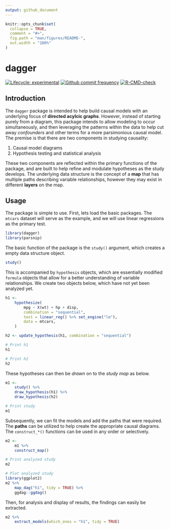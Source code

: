 ```yaml
---
output: github_document
---
```


<!-- README.md is generated from README.Rmd. Please edit that file -->

```r
knitr::opts_chunk$set(
  collapse = TRUE,
  comment = "#>",
  fig.path = "man/figures/README-",
  out.width = "100%"
)
```

# dagger

<!-- badges: start -->

[![Lifecycle: experimental](https://img.shields.io/badge/lifecycle-experimental-orange.svg)](https://www.tidyverse.org/lifecycle/#experimental) [![Github commit frequency](https://img.shields.io/github/commit-activity/w/asshah4/dagger)](https://github.com/asshah4/dagger/graphs/commit-activity) [![R-CMD-check](https://github.com/asshah4/dagger/workflows/R-CMD-check/badge.svg)](https://github.com/asshah4/dagger/actions)

<!-- badges: end -->

## Introduction

The `dagger` package is intended to help build causal models with an underlying focus of **directed acylcic graphs**. However, instead of starting purely from a diagram, this package intends to allow modeling to occur simultaneously, and then leveraging the patterns within the data to help cut away *confounders* and other terms for a more parsimonious causal model. The premise is that there are two components in studying causality:

1. Causal model diagrams
1. Hypothesis testing and statistical analysis

These two components are reflected within the primary functions of the package, and are built to help refine and modulate hypotheses as the study develops. The underlying data structure is the concept of a **map** that has multiple paths describing variable relationships, however they may exist in different **layers** on the map.  

## Usage

The package is simple to use. First, lets load the basic packages. The `mtcars` dataset will serve as the example, and we will use linear regressions as the primary test.

```r
library(dagger)
library(parsnip)
```

The basic function of the package is the `study()` argument, which creates a empty data structure object.

```r
study()
```

This is accompanied by `hypothesis` objects, which are essentially modified `formula` objects that allow for a better understanding of variable relationships. We create two objects below, which have not yet been analyzed yet.

```r
h1 <-
	hypothesize(
		mpg ~ X(wt) + hp + disp,
		combination = "sequential",
		test = linear_reg() %>% set_engine("lm"),
		data = mtcars,
	)

h2 <- update_hypothesis(h1, combination = "sequential")

# Print h1
h1

# Print h2
h2
```

These hypotheses can then be *drawn* on to the *study map* as below.

```r
m1 <-
	study() %>%
	draw_hypothesis(h1) %>%
	draw_hypothesis(h2) 

# Print study
m1
```

Subsequently, we can fit the models and add the paths that were required. The **paths** can be utilized to help create the appropriate causal diagrams. The `construct_*()` functions can be used in any order or selectively. 

```r
m2 <-
	m1 %>%
	construct_map()

# Print analyzed study
m2

# Plot analyzed study
library(ggplot2)
m2 %>%
	map_dag("h1", tidy = TRUE) %>%
	ggdag::ggdag()
```

Then, for analysis and display of results, the findings can easily be extracted.

```r
m2 %>% 
	extract_models(which_ones = "h1", tidy = TRUE)
```

